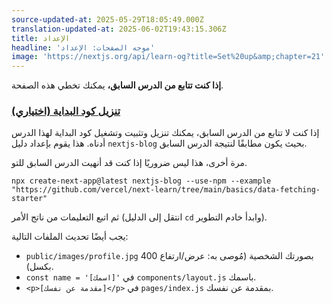 ```yaml
---
source-updated-at: 2025-05-29T18:05:49.000Z
translation-updated-at: 2025-06-02T19:43:15.306Z
title: الإعداد
headline: 'موجه الصفحات: الإعداد'
image: 'https://nextjs.org/api/learn-og?title=Set%20up&amp;chapter=21'
---
```


**إذا كنت تتابع من الدرس السابق،** يمكنك تخطي هذه الصفحة.

### [تنزيل كود البداية (اختياري)](#download-starter-code-optional)

إذا كنت لا تتابع من الدرس السابق، يمكنك تنزيل وتثبيت وتشغيل كود البداية لهذا الدرس أدناه. هذا يقوم بإعداد دليل `nextjs-blog` بحيث يكون مطابقًا لنتيجة الدرس السابق.

مرة أخرى، هذا ليس ضروريًا إذا كنت قد أنهيت الدرس السابق للتو.

```
npx create-next-app@latest nextjs-blog --use-npm --example "https://github.com/vercel/next-learn/tree/main/basics/data-fetching-starter"
```

ثم اتبع التعليمات من ناتج الأمر (انتقل إلى الدليل `cd` وابدأ خادم التطوير).

يجب أيضًا تحديث الملفات التالية:

* `public/images/profile.jpg` بصورتك الشخصية (مُوصى به: عرض/ارتفاع 400 بكسل).
* `const name = '[اسمك]'` في `components/layout.js` باسمك.
* `<p>[مقدمة عن نفسك]</p>` في `pages/index.js` بمقدمة عن نفسك.